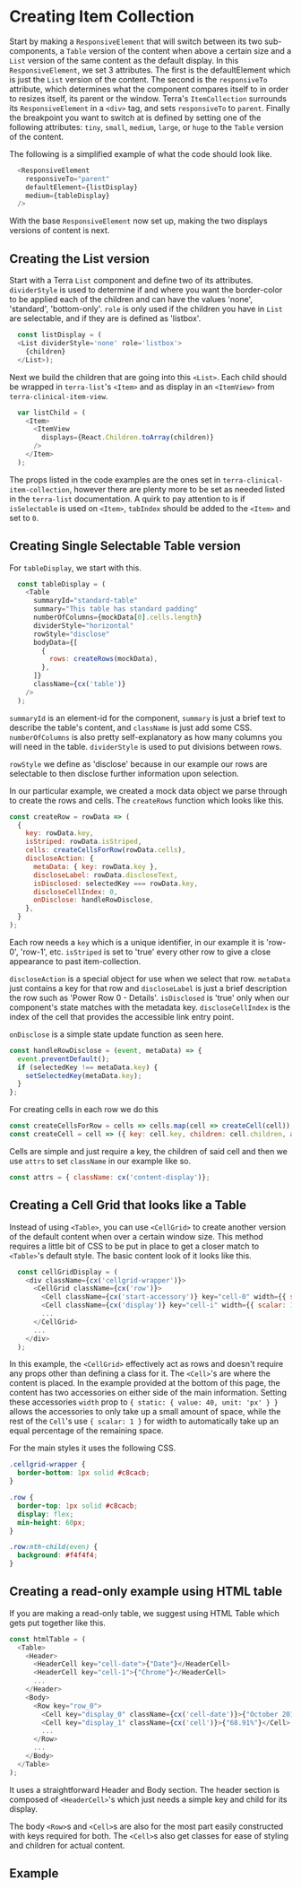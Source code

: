 
# Creating Item Collection

Start by making a `ResponsiveElement` that will switch between its two sub-components, a `Table` version of the content when above a certain size and a `List` version of the same content as the default display. In this `ResponsiveElement`, we set 3 attributes. The first is the defaultElement which is just the `List` version of the content. The second is the `responsiveTo` attribute, which determines what the component compares itself to in order to resizes itself, its parent or the window. Terra's `ItemCollection` surrounds its `ResponsiveElement` in a `<div>` tag, and sets `responsiveTo` to `parent`. Finally the breakpoint you want to switch at is defined by setting one of the following attributes: `tiny`, `small`, `medium`, `large`, or `huge` to the `Table` version of the content.

The following is a simplified example of what the code should look like.

```javascript
  <ResponsiveElement
    responsiveTo="parent"
    defaultElement={listDisplay}
    medium={tableDisplay}
  />
```

With the base `ResponsiveElement` now set up, making the two displays versions of content is next.

## Creating the List version

Start with a Terra `List` component and define two of its attributes. `dividerStyle` is used to determine if and where you want the border-color to be applied each of the children and can have the values 'none', 'standard', 'bottom-only'. `role` is only used if the children you have in `List` are selectable, and if they are is defined as 'listbox'.

```javascript
  const listDisplay = (
  <List dividerStyle='none' role='listbox'>
    {children}
  </List>);
```

Next we build the children that are going into this `<List>`. Each child should be wrapped in `terra-list`'s `<Item>` and as display in an `<ItemView>` from `terra-clinical-item-view`.

```javascript
  var listChild = (
    <Item>
      <ItemView
        displays={React.Children.toArray(children)}
      />
    </Item>
  );
```

The props listed in the code examples are the ones set in `terra-clinical-item-collection`, however there are plenty more to be set as needed listed in the `terra-list` documentation. A quirk to pay attention to is if `isSelectable` is used on `<Item>`, `tabIndex` should be added to the `<Item>` and set to `0`.

## Creating Single Selectable Table version

For `tableDisplay`, we start with this.

```javascript
  const tableDisplay = (
    <Table
      summaryId="standard-table"
      summary="This table has standard padding"
      numberOfColumns={mockData[0].cells.length}
      dividerStyle="horizontal"
      rowStyle="disclose"
      bodyData={[
        {
          rows: createRows(mockData),
        },
      ]}
      className={cx('table')}
    />
  );
```

`summaryId` is an element-id for the component, `summary` is just a brief text to describe the table's content, and `className` is just add some CSS. `numberOfColumns` is also pretty self-explanatory as how many columns you will need in the table. `dividerStyle` is used to put divisions between rows.

`rowStyle` we define as 'disclose' because in our example our rows are selectable to then disclose further information upon selection.

In our particular example, we created a mock data object we parse through to create the rows and cells. The `createRows` function which looks like this.

```javascript
const createRow = rowData => (
  {
    key: rowData.key,
    isStriped: rowData.isStriped,
    cells: createCellsForRow(rowData.cells),
    discloseAction: {
      metaData: { key: rowData.key },
      discloseLabel: rowData.discloseText,
      isDisclosed: selectedKey === rowData.key,
      discloseCellIndex: 0,
      onDisclose: handleRowDisclose,
    },
  }
);
```

Each row needs a `key` which is a unique identifier, in our example it is 'row-0', 'row-1', etc. `isStriped` is set to 'true' every other row to give a close appearance to past item-collection.

`discloseAction` is a special object for use when we select that row. `metaData` just contains a key for that row and `discloseLabel` is just a brief description the row such as 'Power Row 0 - Details'. `isDisclosed` is 'true' only when our component's state matches with the metadata key. `discloseCellIndex` is the index of the cell that provides the accessible link entry point.

`onDisclose` is a simple state update function as seen here.

```javascript
const handleRowDisclose = (event, metaData) => {
  event.preventDefault();
  if (selectedKey !== metaData.key) {
    setSelectedKey(metaData.key);
  }
};
```

For creating cells in each row we do this

```javascript
const createCellsForRow = cells => cells.map(cell => createCell(cell));
const createCell = cell => ({ key: cell.key, children: cell.children, attrs: cell.attrs });
```

Cells are simple and just require a key, the children of said cell and then we use `attrs` to set `className` in our example like so.

```javascript
const attrs = { className: cx('content-display')};
```

## Creating a Cell Grid that looks like a Table

Instead of using `<Table>`, you can use `<CellGrid>` to create another version of the default content when over a certain window size. This method requires a little bit of CSS to be put in place to get a closer match to `<Table>`'s default style. The basic content look of it looks like this.

```javascript
  const cellGridDisplay = (
    <div className={cx('cellgrid-wrapper')}>
      <CellGrid className={cx('row')}>
        <Cell className={cx('start-accessory')} key="cell-0" width={{ static: { value: 40, unit: 'px' } }}>{startAccessory}</Cell>
        <Cell className={cx('display')} key="cell-i" width={{ scalar: 1 }}>{display}</Cell>
        ...
      </CellGrid>
      ...
    </div>
  );
```

In this example, the `<CellGrid>` effectively act as rows and doesn't require any props other than defining a class for it. The `<Cell>`'s are where the content is placed. In the example provided at the bottom of this page, the content has two accessories on either side of the main information. Setting these accessories `width` prop to `{ static: { value: 40, unit: 'px' } }` allows the accessories to only take up a small amount of space, while the rest of the `Cell`'s use `{ scalar: 1 }` for width to automatically take up an equal percentage of the remaining space.

For the main styles it uses the following CSS.

```css
.cellgrid-wrapper {
  border-bottom: 1px solid #c8cacb;
}

.row {
  border-top: 1px solid #c8cacb;
  display: flex;
  min-height: 60px;
}

.row:nth-child(even) {
  background: #f4f4f4;
}
```

## Creating a read-only example using HTML table

If you are making a read-only table, we suggest using HTML Table which gets put together like this.

```javascript
const htmlTable = (
  <Table>
    <Header>
      <HeaderCell key="cell-date">{"Date"}</HeaderCell>
      <HeaderCell key="cell-1">{"Chrome"}</HeaderCell>
      ...
    </Header>
    <Body>
      <Row key="row_0">
        <Cell key="display_0" className={cx('cell-date')}>{"October 2019"}</Cell>
        <Cell key="display_1" className={cx('cell')}>{"68.91%"}</Cell>
        ...
      </Row>
      ...
    </Body>
  </Table>
);
```

It uses a straightforward Header and Body section. The header section is composed of `<HeaderCell>`'s which just needs a simple key and child for its display.

The body `<Row>`s and `<Cell>`s are also for the most part easily constructed with keys required for both. The `<Cell>`s also get classes for ease of styling and children for actual content.

## Example
<ResponsiveListandTableExample title='Responsive List And Table Example' />
<ResponsiveListandCellGridExample title='Responsive List And Cell Grid Example' />
<ResponsiveListandHtmlTableExample title='Responsive List And HTML Table Example' />

